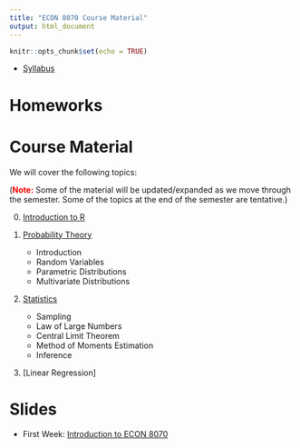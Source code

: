 ```yaml
---
title: "ECON 8070 Course Material"
output: html_document
---
```


```r
knitr::opts_chunk$set(echo = TRUE)
```

- [Syllabus](syllabus.pdf)

# Homeworks


# Course Material

We will cover the following topics:

(<span style="color: red; font-weight: bold;">Note:</span> Some of the material will be updated/expanded as we move through the semester.  Some of the topics at the end of the semester are tentative.)

0. [Introduction to R](introduction_to_R.html)

1. [Probability Theory](01_probability.html)

    - Introduction
    - Random Variables
    - Parametric Distributions
    - Multivariate Distributions

2. [Statistics](02_statistics.html)

    - Sampling
    - Law of Large Numbers
    - Central Limit Theorem
    - Method of Moments Estimation
    - Inference
    
3. [Linear Regression]

# Slides

- First Week: [Introduction to ECON 8070](introduction_slides.html)

